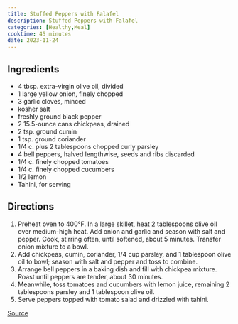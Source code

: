 ```yaml
---
title: Stuffed Peppers with Falafel
description: Stuffed Peppers with Falafel
categories: [Healthy,Meal]
cooktime: 45 minutes
date: 2023-11-24
---
```


## Ingredients

- 4 tbsp. extra-virgin olive oil, divided
- 1 large yellow onion, finely chopped
- 3 garlic cloves, minced
- kosher salt
- freshly ground black pepper
- 2 15.5-ounce cans chickpeas, drained
- 2 tsp. ground cumin
- 1 tsp. ground coriander
- 1/4 c. plus 2 tablespoons chopped curly parsley
- 4 bell peppers, halved lengthwise, seeds and ribs discarded  
- 1/4 c. finely chopped tomatoes
- 1/4 c. finely chopped cucumbers
- 1/2 lemon
- Tahini, for serving

## Directions

1. Preheat oven to 400°F. In a large skillet, heat 2 tablespoons olive oil over medium-high heat. Add onion and garlic and season with salt and pepper. Cook, stirring often, until softened, about 5 minutes. Transfer onion mixture to a bowl.
2. Add chickpeas, cumin, coriander, 1/4 cup parsley, and 1 tablespoon olive oil to bowl; season with salt and pepper and toss to combine.
3. Arrange bell peppers in a baking dish and fill with chickpea mixture. Roast until peppers are tender, about 30 minutes.  
4. Meanwhile, toss tomatoes and cucumbers with lemon juice, remaining 2 tablespoons parsley and 1 tablespoon olive oil.
5. Serve peppers topped with tomato salad and drizzled with tahini.

[Source](https://www.delish.com/cooking/recipe-ideas/a37418908/vegetarian-stuffed-peppers-recipe/)
